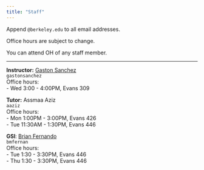 ```yaml
---
title: "Staff"
---
```



Append `@berkeley.edu` to all email addresses.

Office hours are subject to change.

You can attend OH of any staff member.

-----

:::: {.grid}

::: {.g-col-6}
**Instructor:** <a href='https://www.gastonsanchez.com' target='_blank'>Gaston Sanchez</a><br>
`gastonsanchez`<br>
Office hours: <br>
- Wed 3:00 - 4:00PM, Evans 309<br>

**Tutor:** Assmaa Aziz<br>
`aaziz`<br>
Office hours: <br>
- Mon 1:00PM - 3:00PM, Evans 426<br>
- Tue 11:30AM - 1:30PM, Evans 446<br>
:::

::: {.g-col-6}
**GSI**: <a href="https://statistics.berkeley.edu/people/brian-fernando" target="_blank">Brian Fernando</a><br>
`bmfernan`<br>
Office hours:<br>
- Tue 1:30 - 3:30PM, Evans 446<br>
- Thu 1:30 - 3:30PM, Evans 446
:::

::::
